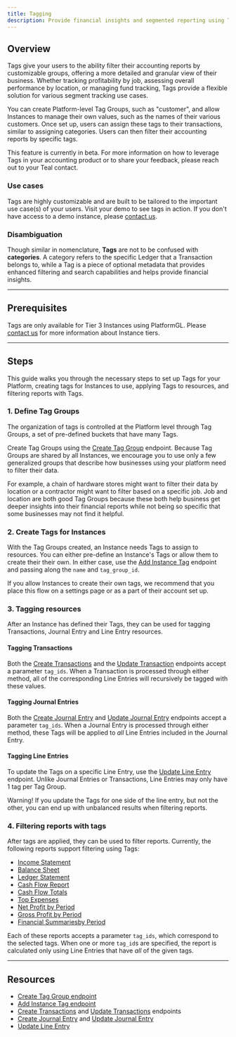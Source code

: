 ```yaml
---
title: Tagging
description: Provide financial insights and segmented reporting using Tags
---
```


## Overview 

Tags give your users to the ability filter their accounting reports by customizable groups, offering a more detailed and granular view of their business. Whether tracking profitability by job, assessing overall performance by location, or managing fund tracking, Tags provide a flexible solution for various segment tracking use cases.

You can create Platform-level Tag Groups, such as "customer", and allow Instances to manage their own values, such as the names of their various customers. Once set up, users can assign these tags to their transactions, similar to assigning categories. Users can then filter their accounting reports by specific tags. 

<Note>
    This feature is currently in beta. For more information on how to leverage Tags in your accounting product or to share your feedback, please reach out to your Teal contact.
</Note>

### Use cases

Tags are highly customizable and are built to be tailored to the important use case(s) of your users. Visit your demo to see tags in action. If you don't have access to a demo instance, please [contact us](https://teal.dev/contact). 

### Disambiguation

Though similar in nomenclature, **Tags** are not to be confused with **categories**. A category refers to the specific Ledger that a Transaction belongs to, while a Tag is a piece of optional metadata that provides enhanced filtering and search capabilities and helps provide financial insights. 

---

## Prerequisites

Tags are only available for Tier 3 Instances using PlatformGL. Please [contact us](https://teal.dev/contact) for more information about Instance tiers.

---

## Steps

This guide walks you through the necessary steps to set up Tags for your Platform, creating tags for Instances to use, applying Tags to resources, and filtering reports with Tags.

### 1. Define Tag Groups

The organization of tags is controlled at the Platform level through Tag Groups, a set of pre-defined buckets that have many Tags. 

Create Tag Groups using the [Create Tag Group](/api-reference/tags/create-tag-group) endpoint. Because Tag Groups are shared by all Instances, we encourage you to use only a few generalized groups that describe how businesses using your platform need to filter their data.

For example, a chain of hardware stores might want to filter their data by location or a contractor might want to filter based on a specific job. Job and location are both good Tag Groups because these both help business get deeper insights into their financial reports while not being so specific that some businesses may not find it helpful.

### 2. Create Tags for Instances

With the Tag Groups created, an Instance needs Tags to assign to resources. You can either pre-define an Instance's Tags or allow them to create their their own. In either case, use the [Add Instance Tag](/api-reference/tags/add-an-instance-tag) endpoint and passing along the `name` and `tag_group_id`. 

If you allow Instances to create their own tags, we recommend that you place this flow on a settings page or as a part of their account set up.

### 3. Tagging resources

After an Instance has defined their Tags, they can be used for tagging Transactions, Journal Entry and Line Entry resources. 

#### Tagging Transactions

Both the [Create Transactions](/api-reference/transactions/create-transactions) and the [Update Transaction](/api-reference/transactions/update-transaction) endpoints accept a parameter `tag_ids`. When a Transaction is processed through either method, all of the corresponding Line Entries will recursively be tagged with these values.

#### Tagging Journal Entries

Both the [Create Journal Entry](/api-reference/journal-entries/create-journal-entry) and [Update Journal Entry](/api-reference/journal-entries/update-journal-entry) endpoints accept a parameter `tag_ids`. When a Journal Entry is processed through either method, these Tags will be applied to *all* Line Entries included in the Journal Entry.

#### Tagging Line Entries

To update the Tags on a specific Line Entry, use the [Update Line Entry](/api-reference/line-entries/update-line-entry) endpoint. Unlike Journal Entries or Transactions, Line Entries may only have 1 tag per Tag Group.

<Warning>
    Warning! If you update the Tags for one side of the line entry, but not the other, you can end up with unbalanced results when filtering reports.
</Warning>

### 4. Filtering reports with tags

After tags are applied, they can be used to filter reports. Currently, the following reports support filtering using Tags:

* [Income Statement](/api-reference/reports/get-income-statement)
* [Balance Sheet](/api-reference/reports/get-balance-sheet)
* [Ledger Statement](/api-reference/reports/get-ledger-statement)
* [Cash Flow Report](/api-reference/reports/get-cash-flow-report)
* [Cash Flow Totals](/api-reference/reports/get-cash-flow-totals-by-period)
* [Top Expenses](/api-reference/reports/get-top-expenses)
* [Net Profit by Period](/api-reference/reports/get-net-profit-by-period)
* [Gross Profit by Period](/api-reference/reports/get-gross-profit-by-period)
* [Financial Summariesby Period](/api-reference/reports/get-financial-summaries-by-period)

Each of these reports accepts a parameter `tag_ids`, which correspond to the selected tags. When one or more `tag_id`s are specified, the report is calculated only using Line Entries that have *all* of the given tags.

---

## Resources

* [Create Tag Group endpoint](/api-reference/tags/create-tag-group)
* [Add Instance Tag endpoint](/api-reference/tags/add-an-instance-tag)
* [Create Transactions](/api-reference/transactions/create-transactions) and [Update Transactions](/api-reference/transactions/update-transaction) endpoints
* [Create Journal Entry](/api-reference/journal-entries/create-journal-entry) and [Update Journal Entry](/api-reference/journal-entries/update-journal-entry)
* [Update Line Entry](/api-reference/line-entries/update-line-entry)


